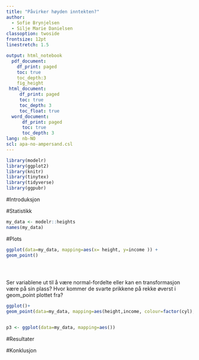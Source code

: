 ```yaml
---
title: "Påvirker høyden inntekten?"
author:
  - Sofie Brynjelsen
  - Silje Marie Danielsen
classoption: twoside
frontsize: 12pt
linestretch: 1.5

output: html_notebook
  pdf_document:
    df_print: paged
    toc: true
    toc_depth:3
    fig_height
 html_document:
     df_print: paged
     toc: true
     toc_depth: 3
     toc_float: true
  word_document:
      df_print: paged
      toc: true
      toc_depth: 3
lang: nb-NO
scl: apa-no-ampersand.csl
---
```



```r
library(modelr)
library(ggplot2)
library(knitr)
library(tinytex)
library(tidyverse)
library(ggpubr)

```


#Introduksjon


#Statistikk

```r
my_data <- modelr::heights
names(my_data)
```


#Plots
```r
ggplot(data=my_data, mapping=aes(x= height, y=income )) +
geom_point()


  
```
Ser variablene ut til å være normal-fordelte eller kan en transformasjon være på sin plass? Hvor kommer de svarte prikkene på rekke øverst i geom_point plottet fra?



```r
ggplot()+
geom_point(data=my_data, mapping=aes(height,income, colour=factor(cyl), size=qsec))



```
```r
p3 <- ggplot(data=my_data, mapping=aes())
```


#Resultater


#Konklusjon



